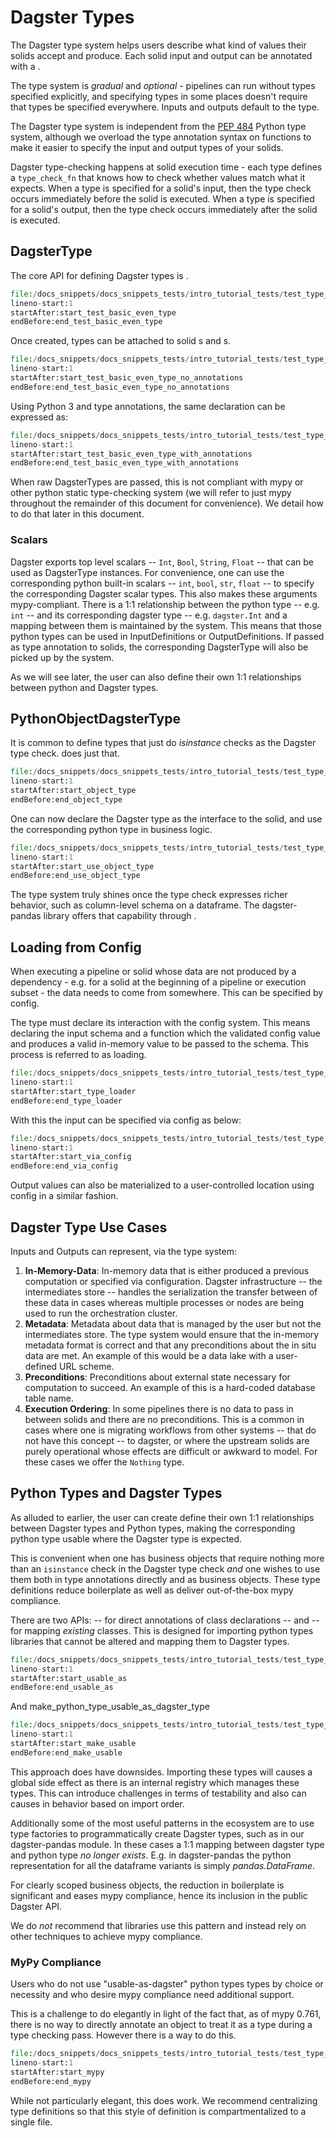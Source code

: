 
<DynamicMetaTags title="Dagster Types | Dagster" description="Dagster Types." />

# Dagster Types

The Dagster type system helps users describe what kind of values their solids accept and produce. Each solid input and output can be annotated with a <PyObject module="dagster" object="DagsterType" />.

The type system is _gradual_ and
_optional_ - pipelines can run without types specified explicitly, and specifying types in some places doesn't require that types be specified everywhere. Inputs and outputs default to the <PyObject module="dagster" object="Any" /> type.

The Dagster type system is independent from the [PEP 484](https://www.python.org/dev/peps/pep-0484/) Python type
system, although we overload the type annotation syntax on functions to
make it easier to specify the input and output types of your solids.

Dagster type-checking happens at solid execution time - each type defines a `type_check_fn` that knows how to check whether values match what it expects. When a type is specified for a solid's input, then the type check occurs immediately before the solid is executed. When a type is specified for a solid's output, then the type check occurs immediately after the solid is executed.

## DagsterType

The core API for defining Dagster types is <PyObject module="dagster" object="DagsterType" />.

```python literalinclude caption=test_type_guide.py
file:/docs_snippets/docs_snippets_tests/intro_tutorial_tests/test_type_guide.py
lineno-start:1
startAfter:start_test_basic_even_type
endBefore:end_test_basic_even_type
```

Once created, types can be attached to solid <PyObject module="dagster" object="InputDefinition" />s and <PyObject module="dagster" object="OutputDefinition" />s.

```python literalinclude caption=types_on_definitions.py
file:/docs_snippets/docs_snippets_tests/intro_tutorial_tests/test_type_guide.py
lineno-start:1
startAfter:start_test_basic_even_type_no_annotations
endBefore:end_test_basic_even_type_no_annotations
```

Using Python 3 and type annotations, the same declaration can be
expressed as:

```python literalinclude caption=type_annotations.py
file:/docs_snippets/docs_snippets_tests/intro_tutorial_tests/test_type_guide.py
lineno-start:1
startAfter:start_test_basic_even_type_with_annotations
endBefore:end_test_basic_even_type_with_annotations
```

When raw DagsterTypes are passed, this is not compliant with mypy or
other python static type-checking system (we will refer to just mypy
throughout the remainder of this document for convenience). We detail
how to do that later in this document.

### Scalars

Dagster exports top level scalars -- `Int`, `Bool`, `String`, `Float`
-- that can be used as DagsterType instances. For convenience, one can
use the corresponding python built-in scalars -- `int`, `bool`, `str`,
`float` -- to specify the corresponding Dagster scalar types. This also
makes these arguments mypy-compliant. There is a 1:1 relationship
between the python type -- e.g. `int` -- and its corresponding dagster
type -- e.g. `dagster.Int` and a mapping between them is maintained by
the system. This means that those python types can be used in
InputDefinitions or OutputDefinitions. If passed as type annotation to
solids, the corresponding DagsterType will also be picked up by the
system.

As we will see later, the user can also define their own 1:1
relationships between python and Dagster types.

## PythonObjectDagsterType

It is common to define
types that just do _isinstance_ checks as the Dagster type
check. <PyObject module="dagster" object="PythonObjectDagsterType" /> does just that.

```python literalinclude caption=python_object_dagster_type.py
file:/docs_snippets/docs_snippets_tests/intro_tutorial_tests/test_type_guide.py
lineno-start:1
startAfter:start_object_type
endBefore:end_object_type
```

One can now declare the Dagster type as the interface to the solid, and
use the corresponding python type in business logic.

```python literalinclude caption=dagster_type_annotations.py
file:/docs_snippets/docs_snippets_tests/intro_tutorial_tests/test_type_guide.py
lineno-start:1
startAfter:start_use_object_type
endBefore:end_use_object_type
```

The type system truly shines once the
type check expresses richer behavior, such as column-level schema on a
dataframe. The dagster-pandas library offers that capability through <PyObject module="dagster_pandas" object="create_dagster_pandas_dataframe_type" />.

## Loading from Config

When executing a pipeline or
solid whose data are not produced by a dependency - e.g. for a
solid at the beginning of a pipeline or execution subset - the data
needs to come from somewhere. This can be specified by config.

The type must declare its interaction with the config system. This means
declaring the input schema and a function which the validated config
value and produces a valid in-memory value to be passed to the schema.
This process is referred to as loading.

```python literalinclude
file:/docs_snippets/docs_snippets_tests/intro_tutorial_tests/test_type_guide.py
lineno-start:1
startAfter:start_type_loader
endBefore:end_type_loader
```

With this the input can be specified via config as below:

```python literalinclude
file:/docs_snippets/docs_snippets_tests/intro_tutorial_tests/test_type_guide.py
lineno-start:1
startAfter:start_via_config
endBefore:end_via_config
```

Output values can also be materialized to a user-controlled location
using config in a similar fashion.

## Dagster Type Use Cases

Inputs and Outputs can represent, via the type system:

1.  **In-Memory-Data**: In-memory data that is either produced a
    previous computation or specified via configuration. Dagster
    infrastructure -- the intermediates store -- handles the
    serialization the transfer between of these data in cases whereas
    multiple processes or nodes are being used to run the orchestration
    cluster.
2.  **Metadata**: Metadata about data that is managed by the user but
    not the intermediates store. The type system would ensure that the
    in-memory metadata format is correct and that any preconditions
    about the in situ data are met. An example of this would be a data
    lake with a user-defined URL scheme.
3.  **Preconditions**: Preconditions about external state necessary for
    computation to succeed. An example of this is a hard-coded database
    table name.
4.  **Execution Ordering**: In some pipelines there is no data to pass
    in between solids and there are no preconditions. This is a common
    in cases where one is migrating workflows from other systems --
    that do not have this concept -- to dagster, or where the upstream
    solids are purely operational whose effects are difficult or awkward
    to model. For these cases we offer the `Nothing` type.

## Python Types and Dagster Types

As alluded to earlier, the user can create define their own 1:1
relationships between Dagster types and Python types, making the
corresponding python type usable where the Dagster type is expected.

This is convenient when one has business objects that require nothing
more than an `isinstance` check in the Dagster type check _and_ one
wishes to use them both in type annotations directly and as business
objects. These type definitions reduce boilerplate as well as deliver
out-of-the-box mypy compliance.

There are two APIs: <PyObject module="dagster" object="usable_as_dagster_type" displayText="usable_as_dagster_type()" /> -- for
direct annotations of class declarations -- and <PyObject module="dagster" object="make_python_type_usable_as_dagster_type" displayText="make_python_type_usable_as_dagster_type()" /> -- for
mapping _existing_ classes. This is designed for importing python types libraries that cannot be altered and mapping them
to Dagster types.

```python literalinclude caption=usable_as_dagster_type.py
file:/docs_snippets/docs_snippets_tests/intro_tutorial_tests/test_type_guide.py
lineno-start:1
startAfter:start_usable_as
endBefore:end_usable_as
```

And make_python_type_usable_as_dagster_type

```python literalinclude caption=hello_cereal.py
file:/docs_snippets/docs_snippets_tests/intro_tutorial_tests/test_type_guide.py
lineno-start:1
startAfter:start_make_usable
endBefore:end_make_usable
```

This approach does have downsides. Importing these types will causes a
global side effect as there is an internal registry which manages these
types. This can introduce challenges in terms of testability and also
can causes in behavior based on import order.

Additionally some of the most useful patterns in the ecosystem are to
use type factories to programmatically create Dagster types, such as in
our dagster-pandas module. In these cases a 1:1 mapping between dagster
type and python type _no longer exists_. E.g. in dagster-pandas the
python representation for all the dataframe variants is simply
_pandas.DataFrame_.

For clearly scoped business objects, the reduction in boilerplate is
significant and eases mypy compliance, hence its inclusion in the public
Dagster API.

We do _not_ recommend that libraries use this pattern and instead rely
on other techniques to achieve mypy compliance.

### MyPy Compliance

Users who do not use "usable-as-dagster" python types types by choice
or necessity and who desire mypy compliance need additional support.

This is a challenge to do elegantly in light of the fact that, as of mypy
0.761, there is no way to directly annotate an object to treat it as a
type during a type checking pass. However there is a way to do this.

```python literalinclude caption=type_checking_mypy_compliance.py
file:/docs_snippets/docs_snippets_tests/intro_tutorial_tests/test_type_guide.py
lineno-start:1
startAfter:start_mypy
endBefore:end_mypy
```

While not particularly elegant, this does work. We recommend
centralizing type definitions so that this style of definition is
compartmentalized to a single file.
